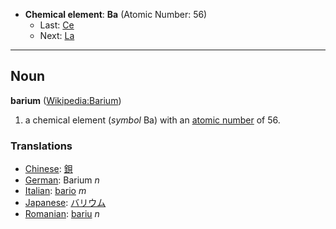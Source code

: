 *'''Chemical element''': '''Ba''' (Atomic Number: 56)
**Last: [[Caesium|Ce]]
**Next: [[Lanthanum|La]]
----
== Noun ==
'''barium''' ([[en:Barium|Wikipedia:Barium]])

# a chemical element (''symbol'' Ba) with an [[atomic number]] of 56.

===Translations===
*[[Chinese]]: [[鋇]]
*[[German]]: Barium ''n''
*[[Italian]]: [[bario]] ''m''
*[[Japanese]]: [[バリウム]]
*[[Romanian]]: [[bariu]] ''n''